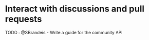# Interact with discussions and pull requests

TODO : @SBrandeis - Write a guide for the community API